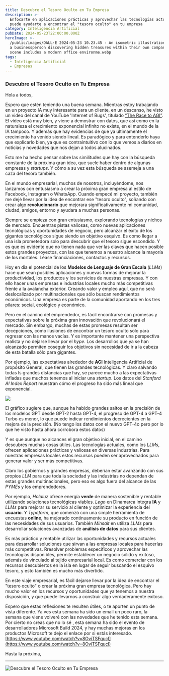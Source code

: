 ```yaml
---
title: Descubre el Tesoro Oculto en Tu Empresa
description: >-
  Enfocarte en aplicaciones prácticas y aprovechar las tecnologías actuales
  puede ayudarte a encontrar el "tesoro oculto" en tu empresa
category: Inteligencia Artificial
pubDate: 2024-05-23T22:00:00.000Z
heroImage: >-
  /public/images/DALL·E 2024-05-23 10.23.45 - An isometric illustration showing
  a businessperson discovering hidden treasures within their own company. The
  scene includes a modern office environme.webp
tags:
  - Inteligencia Artificial
  - Empresas
---
```


### Descubre el Tesoro Oculto en Tu Empresa

Hola a todos,

Espero que estén teniendo una buena semana. Mientras estoy trabajando en un proyecto IA muy interesante para un cliente, en un descanso, he visto un video del canal de YouTube 'Internet of Bugs', titulado [“The Race to AGI”](https://www.youtube.com/watch?v=nkdZRBFtqSs\&t=12s "The Race of AGI"). El vídeo está muy bien, y viene a demostrar con datos, que así como en la naturaleza el crecimiento exponencial infinito no existe, en el mundo de la IA tampoco. Y además que hay evidencias de que ya últimamente el crecimiento ha venido siendo lineal. Es paradógico y para entenderlo haya que explicarlo bien, ya que es contraintuitivo con lo que vemos a diarios en noticias y novedades que nos dejan a todos alucinados.

Esto me ha hecho pensar sobre las similitudes que hay con la búsqueda constante de la próxima gran idea, que suele  haber dentro de algunas empresas y *startups*. Y cómo a su vez esta búsqueda se asemeja a una caza del tesoro también.

En el mundo empresarial, muchos de nosotros, incluyéndome, nos lanzamos con entusiasmo a crear la próxima gran empresa al estilo de Facebook, Instagram o WhatsApp. Cuando empecé mi proyecto, también me dejé llevar por la idea de encontrar ese "tesoro oculto", soñando con crear algo **revolucionario** que mejorara significativamente mi comunidad, ciudad, amigos, entorno y ayudara a muchas personas.

Siempre se empieza con gran entusiasmo, explorando tecnologías y nichos de mercado. Encuentras pistas valiosas, como nuevas aplicaciones tecnológicas y oportunidades de negocio, pero alcanzar el éxito de los gigantes tecnológicos sigue siendo un objetivo esquivo. Es como llegar a una isla prometedora solo para descubrir que el tesoro sigue escondido. Y es que es evidente que no tienen nada que ver las claves que hacen posible estos grandes proyectos, con las que tenemos a nuestro alcance la mayoría de los mortales. Léase financiaciones, contactos y recursos.

Hoy en día el potencial de los **Modelos de Lenguaje de Gran Escala** (*LLMs*) hace que sean posibles aplicaciones y nuevas formas de mejorar la productividad, los productos y los servicios de nuestras empresas. Y con ello hacer unas empresas e industrias locales mucho más competitivas frente a la avalancha exterior. Creando valor y empleo aquí, que no será deslocalizado por multinacionales que sólo buscan rendimientos económicos. Una empresa es parte de la comunidad aportando en los tres pilares: social, ecológico y económico.

Pero en el camino del emprendedor, es fácil encontrarse con promesas y expectativas sobre la próxima gran innovación que revolucionará el mercado. Sin embargo, muchas de estas promesas resultan ser decepciones, como ilusiones de encontrar un tesoro oculto solo para regresar con las manos vacías. Y es importante mantener una perspectiva realista y no dejarse llevar por el *hype*. Los desarrollos que ya se han alcanzado permiten coseguir los objetivos sin necesidad de ir a la cabeza de esta batalla sólo para gigantes.

Por ejemplo, las expectativas alrededor de **AGI** Inteligencia Artificial de propósito General, que tienen las grandes tecnológicas. Y claro salvando todas ls grandes distancias que hay, se parece mucho a las expectativas infladas que muchos tenemos al iniciar una *startup*. Los datos del *Stanford AI Index Report* muestran cómo el progreso ha sido más lineal que exponencial.

![](/public/images/images/8ad51ad5-b7e1-45a0-8ae4-2ec75141c5be_1116x478.webp)

El gráfico sugiere que, aunque ha habido grandes saltos en la precisión de los modelos GPT desde GPT-2 hasta GPT-4, el progreso de GPT-4 a GPT-4 Turbo es menor, lo que puede indicar rendimientos decrecientes en la mejora de la precisión. (No tengo los datos con el nuevo GPT-4o pero por lo que he visto hasta ahora corrobora estos datos)

Y es que aunque no alcances el gran objetivo inicial, en el camino descubres muchas cosas útiles. Las tecnologías actuales, como los *LLMs*, ofrecen aplicaciones prácticas y valiosas en diversas industrias. Para nuestras empresas locales estos recursos pueden ser aprovechados para generar valor y ser más competitivas.

Claro los gobiernos y grandes empresas, deberían estar avanzando con sus propios *LLM* para que toda la sociedad y las industrias no dependan de estas grandes multinacionales, pero eso es algo fuera del alcance de las *PYMEs* y los emprendedores.

Por ejemplo, *Holaluz* ofrece energía **verde** de manera sostenible y rentable utilizando soluciones tecnológicas viables. *Lego* en Dinamarca integra **IA** y *LLMs* para mejorar su servicio al cliente y optimizar la experiencia del **usuario**. Y *Typeform*, que comenzó con una simple herramienta de encuestas **online**, ha mejorado continuamente su producto en función de las necesidades de sus usuarios. También *Minsait* en utiliza *LLMs* para desarrollar soluciones avanzadas de **análisis de datos** para sus clientes.

Es más práctico y rentable utilizar las oportunidades y recursos actuales para desarrollar soluciones que sirvan a las empresas locales para hacerlas más competitivas. Rresolver problemas específicos y aprovechar las tecnologías disponibles, permite establecer un negocio sólido y exitoso, además de vinculado al tejido empresarial local. Es como comerciar con los recursos descubiertos en la isla en lugar de seguir buscando el esquivo tesoro, y esto también es mucho más divertido.

En este viaje empresarial, es fácil dejarse llevar por la idea de encontrar el "tesoro oculto" o crear la próxima gran empresa tecnológica. Pero hay mucho valor en los recursos y oportunidades que ya tenemos a nuestra disposición, y que puede llevarnos a construir algo verdaderamente exitoso.

Espero que estas reflexiones te resulten útiles, o te aporten un punto de vista diferente. Ya ves esta semana ha sido un email un poco raro, la semana que viene volveré con las novedades que he tenido esta semana. Por cierto no creas que no lo sé , esta semana ha sido el evento de desarrolladores Microsoft Build 2024, y hay muchas mejoras en los productos Microsoft te dejo el enlace por si estás interesado.
[https://www.youtube.com/watch?v=8OviTSFqucI](https://www.youtube.com/watch?v=8OviTSFqucI)

Hasta la próxima,

***

![Descubre el Tesoro Oculto en Tu Empresa](/public/imagessandbox:/mnt/data/An_isometric_illustration_showing_a_businessperson.png)
